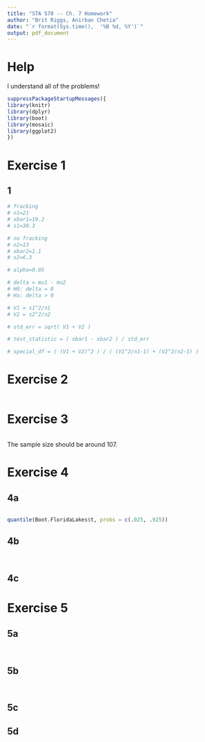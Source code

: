 ---
title: "STA 570 -- Ch. 7 Homework"
author: "Brit Riggs, Anirban Chetia"
date: "`r format(Sys.time(),  '%B %d, %Y')`"
output: pdf_document
---

# Help

I understand all of the problems!

```{r, message = FALSE, warning = FALSE, echo = FALSE}
suppressPackageStartupMessages({
library(knitr)
library(dplyr)
library(boot)
library(mosaic)
library(ggplot2)
})
```
# Exercise 1

## 1

```{r}
# fracking
# n1=21
# xbar1=19.2
# s1=30.3

# no fracking
# n2=13
# xbar2=1.1
# s2=6.3

# alpha=0.05

# delta = mu1 - mu2
# H0: delta = 0
# Ha: delta > 0

# V1 = s1^2/n1
# V2 = s2^2/n2

# std_err = sqrt( V1 + V2 )

# test_statistic = ( xbar1 - xbar2 ) / std_err

# special_df = ( (V1 + V2)^2 ) / ( (V1^2/n1-1) + (V2^2/n2-1) )
```

\textbf{GOT IT}

# Exercise 2
        
```{r}

```

\textbf{GOT IT}

# Exercise 3

```{r}

```

The sample size should be around 107.

\textbf{GOT IT}

# Exercise 4

## 4a

```{r}

```




```{r}
quantile(Boot.FloridaLakes$t, probs = c(.025, .925))
```

\textbf{GOT IT}

## 4b

```{r}

```



```{r}

```

## 4c

# Exercise 5

## 5a

```{r}

```


```{r}

```

## 5b


```{r}

```


```{r}

```

## 5c


## 5d
